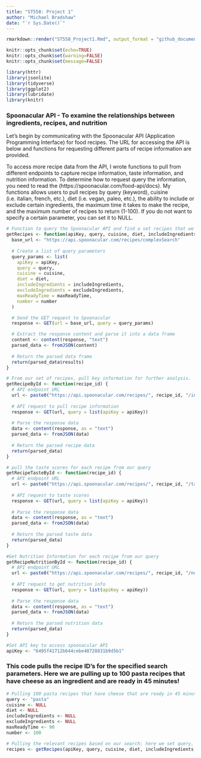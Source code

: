 ```yaml
---
title: "ST558: Project 1"
author: "Michael Bradshaw"
date: "`r Sys.Date()`" 
---
```



```r
rmarkdown::render("ST558_Project1.Rmd", output_format = "github_document", output_file = "README.md")
```  

```r
knitr::opts_chunk$set(echo=TRUE)
knitr::opts_chunk$set(warning=FALSE)
knitr::opts_chunk$set(message=FALSE)

library(httr)
library(jsonlite)
library(tidyverse)
library(ggplot2)
library(lubridate)
library(knitr)
```

### Spoonacular API - To examine the relationships between ingredients, recipes, and nutrition

Let's begin by communicating with the Spoonacular API (Application Programming Interface) for food recipes. The URL for accessing the API is below and functions for requesting different parts of recipe information are provided. 

To access more recipe data from the API, I wrote functions to pull from different endpoints to capture recipe information, taste information, and nutrition information. To determine how to request query the information, you need to read the (https://spoonacular.com/food-api/docs). My functions allows users to pull recipes by query (keyword), cuisine (i.e. italian, french, etc.), diet (i.e. vegan, paleo, etc.), the ability to include or exclude certain ingredients,  the maximum time it takes to make the recipe, and the maximum number of recipes to return (1-100). If you do not want to specify a certain parameter, you can set it to NULL. 

```r
# Function to query the Spoonacular API and find a set recipes that we want to explore:
getRecipes <- function(apiKey, query, cuisine, diet, includeIngredients, excludeIngredients, maxReadyTime, number) {
  base_url <- "https://api.spoonacular.com/recipes/complexSearch"
  
  # Create a list of query parameters
  query_params <- list(
    apiKey = apiKey,
    query = query,
    cuisine = cuisine,
    diet = diet,
    includeIngredients = includeIngredients,
    excludeIngredients = excludeIngredients,
    maxReadyTime = maxReadyTime,
    number = number
  )

  # Send the GET request to Spoonacular
  response <- GET(url = base_url, query = query_params)

  # Extract the response content and parse it into a data frame
  content <- content(response, "text")
  parsed_data <- fromJSON(content)
  
  # Return the parsed data frame
  return(parsed_data$results)
}

# From our set of recipes, pull key information for further analysis.
getRecipeById <- function(recipe_id) {
  # API endpoint URL
  url <- paste0("https://api.spoonacular.com/recipes/", recipe_id, "/information")
  
  # API request to pull recipe information
  response <- GET(url, query = list(apiKey = apiKey))
  
  # Parse the response data
  data <- content(response, as = "text")
  parsed_data <- fromJSON(data)
  
  # Return the parsed recipe data
  return(parsed_data)
}

# pull the taste scores for each recipe from our query
getRecipeTasteById <- function(recipe_id) {
  # API endpoint URL
  url <- paste0("https://api.spoonacular.com/recipes/", recipe_id, "/tasteWidget.json")
  
  # API request to taste scores
  response <- GET(url, query = list(apiKey = apiKey))
  
  # Parse the response data
  data <- content(response, as = "text")
  parsed_data <- fromJSON(data)
  
  # Return the parsed taste data
  return(parsed_data)
}

#Get Nutrition Information for each recipe from our query
getRecipeNutritionById <- function(recipe_id) {
  # API endpoint URL
  url <- paste0("https://api.spoonacular.com/recipes/", recipe_id, "/nutritionWidget.json")
  
  # API request to get nutrition info
  response <- GET(url, query = list(apiKey = apiKey))
  
  # Parse the response data
  data <- content(response, as = "text")
  parsed_data <- fromJSON(data)
  
  # Return the parsed nutrition data
  return(parsed_data)
}
```

```r
#Set API key to access spoonacular API
apiKey <- "6495f41712b644cebe48728831b9d5b1"
```

### This code pulls the recipe ID's for the specified search parameters. Here we are pulling up to 100 pasta recipes that have cheese as an ingredient and are ready in 45 minutes!  

```r
# Pulling 100 pasta recipes that have cheese that are ready in 45 minutes, 
query <- "pasta"
cuisine <- NULL
diet <- NULL
includeIngredients <- NULL
excludeIngredients <- NULL
maxReadyTime <- 90
number <- 100

# Pulling the relevant recipes based on our search: here we set query, includeIngredients, maxReadyTime, and number - all others to NULL
recipes <- getRecipes(apiKey, query, cuisine, diet, includeIngredients, excludeIngredients, maxReadyTime, number)
```





